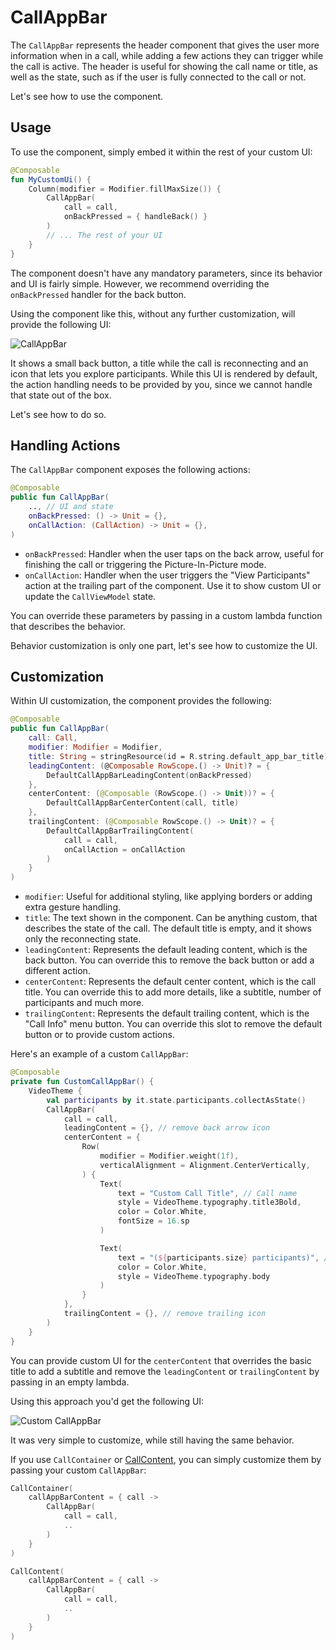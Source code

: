 # CallAppBar

The `CallAppBar` represents the header component that gives the user more information when in a call, while adding a few actions they can trigger while the call is active. The header is useful for showing the call name or title, as well as the state, such as if the user is fully connected to the call or not.

Let's see how to use the component.

## Usage

To use the component, simply embed it within the rest of your custom UI:

```kotlin
@Composable
fun MyCustomUi() {
    Column(modifier = Modifier.fillMaxSize()) {
        CallAppBar(
            call = call,
            onBackPressed = { handleBack() }
        )
        // ... The rest of your UI
    }
}
```

The component doesn't have any mandatory parameters, since its behavior and UI is fairly simple. However, we recommend overriding the `onBackPressed` handler for the back button.

Using the component like this, without any further customization, will provide the following UI:

![CallAppBar](../../assets/compose_call_app_bar.png)

It shows a small back button, a title while the call is reconnecting and an icon that lets you explore participants. While this UI is rendered by default, the action handling needs to be provided by you, since we cannot handle that state out of the box.

Let's see how to do so.

## Handling Actions

The `CallAppBar` component exposes the following actions:

```kotlin
@Composable
public fun CallAppBar(
    .., // UI and state
    onBackPressed: () -> Unit = {},
    onCallAction: (CallAction) -> Unit = {},
)
```

* `onBackPressed`: Handler when the user taps on the back arrow, useful for finishing the call or triggering the Picture-In-Picture mode.
* `onCallAction`: Handler when the user triggers the "View Participants" action at the trailing part of the component. Use it to show custom UI or update the  `CallViewModel` state.

You can override these parameters by passing in a custom lambda function that describes the behavior.

Behavior customization is only one part, let's see how to customize the UI.

## Customization

Within UI customization, the component provides the following:

```kotlin
@Composable
public fun CallAppBar(
    call: Call,
    modifier: Modifier = Modifier,
    title: String = stringResource(id = R.string.default_app_bar_title),
    leadingContent: (@Composable RowScope.() -> Unit)? = {
        DefaultCallAppBarLeadingContent(onBackPressed)
    },
    centerContent: (@Composable (RowScope.() -> Unit))? = {
        DefaultCallAppBarCenterContent(call, title)
    },
    trailingContent: (@Composable RowScope.() -> Unit)? = {
        DefaultCallAppBarTrailingContent(
            call = call,
            onCallAction = onCallAction
        )
    }
)
```

* `modifier`: Useful for additional styling, like applying borders or adding extra gesture handling.
* `title`: The text shown in the component. Can be anything custom, that describes the state of the call. The default title is empty, and it shows only the reconnecting state.
* `leadingContent`: Represents the default leading content, which is the back button. You can override this to remove the back button or add a different action.
* `centerContent`: Represents the default center content, which is the call title. You can override this to add more details, like a subtitle, number of participants and much more.
* `trailingContent`: Represents the default trailing content, which is the "Call Info" menu button. You can override this slot to remove the default button or to provide custom actions.

Here's an example of a custom `CallAppBar`:

```kotlin
@Composable
private fun CustomCallAppBar() {
    VideoTheme {
        val participants by it.state.participants.collectAsState()
        CallAppBar(
            call = call,
            leadingContent = {}, // remove back arrow icon
            centerContent = {
                Row(
                    modifier = Modifier.weight(1f),
                    verticalAlignment = Alignment.CenterVertically,
                ) {
                    Text(
                        text = "Custom Call Title", // Call name
                        style = VideoTheme.typography.title3Bold,
                        color = Color.White,
                        fontSize = 16.sp
                    )

                    Text(
                        text = "(${participants.size} participants)", // fetch from the state
                        color = Color.White,
                        style = VideoTheme.typography.body
                    )
                }
            },
            trailingContent = {}, // remove trailing icon
        )
    }
}
```

You can provide custom UI for the `centerContent` that overrides the basic title to add a subtitle and remove the `leadingContent` or `trailingContent` by passing in an empty lambda.

Using this approach you'd get the following UI:

![Custom CallAppBar](../../assets/compose_custom_call_app_bar.png)

It was very simple to customize, while still having the same behavior.

If you use `CallContainer` or [CallContent](03-call-content.mdx), you can simply customize them by passing your custom `CallAppBar`:

```kotlin
CallContainer(
    callAppBarContent = { call ->
        CallAppBar(
            call = call,
            ..
        )
    }
)

CallContent(
    callAppBarContent = { call ->
        CallAppBar(
            call = call,
            ..
        )
    }
)
```